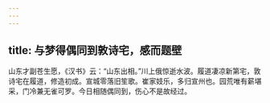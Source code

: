 ```yaml
---
---
---
```

title: 与梦得偶同到敦诗宅，感而题壁
---



山东才副苍生愿，《汉书》云：“山东出相。”川上俄惊逝水波。履道凄凉新第宅，敦诗宅在履道，修造初成。宣城零落旧笙歌。崔家妓乐，多归宣州也。园荒唯有薪堪采，门冷兼无雀可罗。今日相随偶同到，伤心不是故经过。